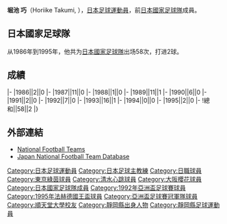 {{Infobox football biography
|name=堀池巧
|image=
|fullname=堀池巧
|birth_date={{Birth date and age|1965|9|6}}
|cityofbirth=
|countryofbirth=[[日本|日本]]
|height=1.73 m
|position=[[後衛_(足球)|後衛]]
|currentclub=
|years=1988-1992<br/>1992-1999<br/>1998-1999
|clubs=[[東京綠茵|読賣]]<br/>[[清水心跳|清水心跳]]<br/>→[[大阪櫻花|大阪櫻花]]
|caps(goals)=
|nationalyears=1986-1995
|nationalteam=[[日本國家足球隊|日本]]
|nationalcaps(goals)=58 (2)
|manageryears1= 2014-
|managerclubs1= [[順天堂大學|順天堂大學]]
}}
'''堀池 巧'''（Horiike Takumi, {{Bd|1965年|9月6日||}}），[[日本|日本]][[足球|足球]][[運動員|運動員]]，前[[日本國家足球隊|日本國家足球隊]]成員。

==日本國家足球隊==
从1986年到1995年，他共为[[日本國家足球隊|日本國家足球隊]]出场58次，打进2球。

==成績==
{{Football player national team statistics|JPN}}
|-
|1986||2||0
|-
|1987||11||0
|-
|1988||1||0
|-
|1989||11||1
|-
|1990||6||0
|-
|1991||2||0
|-
|1992||7||0
|-
|1993||16||1
|-
|1994||0||0
|-
|1995||2||0
|-
!總和||58||2
|}

==外部連結==
{{Reflist}}
*[http://www.national-football-teams.com/v2/player.php?id=16221 National Football Teams] {{Wayback|url=http://www.national-football-teams.com/v2/player.php?id=16221 |date=20110922234302 }}
*[https://web.archive.org/web/20130922174324/http://www.japannationalfootballteam.com/en/players/horiike_takumi.html Japan National Football Team Database]

{{Japan-sport-bio-stub}}
{{Soccer-player-stub}}

{{1988年亞洲盃足球賽日本參賽名單}}
{{1992年亞洲盃足球賽日本參賽名單}}
{{1995年法赫德國王盃足球賽日本參賽名單}}

[[Category:日本足球運動員|Category:日本足球運動員]]
[[Category:日本足球主教練|Category:日本足球主教練]]
[[Category:日職球員|Category:日職球員]]
[[Category:東京綠茵球員|Category:東京綠茵球員]]
[[Category:清水心跳球員|Category:清水心跳球員]]
[[Category:大阪櫻花球員|Category:大阪櫻花球員]]
[[Category:日本國家足球隊成員|Category:日本國家足球隊成員]]
[[Category:1992年亞洲盃足球賽球員|Category:1992年亞洲盃足球賽球員]]
[[Category:1995年法赫德國王盃球員|Category:1995年法赫德國王盃球員]]
[[Category:亞洲盃足球賽冠軍隊球員|Category:亞洲盃足球賽冠軍隊球員]]
[[Category:順天堂大學校友|Category:順天堂大學校友]]
[[Category:靜岡縣出身人物|Category:靜岡縣出身人物]]
[[Category:靜岡縣足球運動員|Category:靜岡縣足球運動員]]